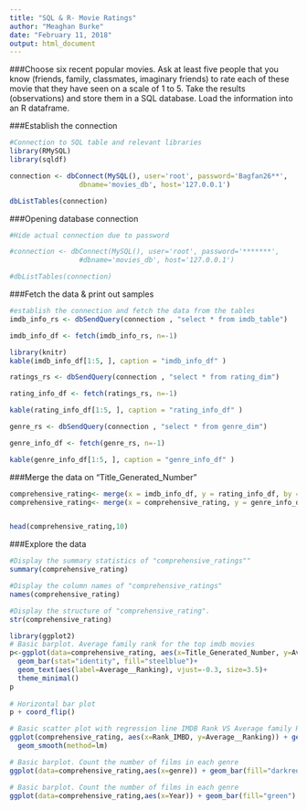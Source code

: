 ---
title: "SQL & R- Movie Ratings"
author: "Meaghan Burke"
date: "February 11, 2018"
output: html_document
---

###Choose six recent popular movies.  Ask at least five people that you know (friends, family, classmates, imaginary friends) to rate each of these movie that they have seen on a scale of 1 to 5.  Take the results (observations) and store them in a SQL database.  Load the information into an R dataframe.


###Establish the connection

```{r, message=FALSE}
#Connection to SQL table and relevant libraries 
library(RMySQL)
library(sqldf)
```

```{r echo=FALSE, results='hide',message=FALSE}

connection <- dbConnect(MySQL(), user='root', password='Bagfan26**', 
                 dbname='movies_db', host='127.0.0.1')

dbListTables(connection)


```
###Opening database connection
```{r, message=FALSE}
#Hide actual connection due to password 

#connection <- dbConnect(MySQL(), user='root', password='*******', 
                 #dbname='movies_db', host='127.0.0.1')

#dbListTables(connection)


```
###Fetch the data & print out samples 
```{r, message=FALSE}

#establish the connection and fetch the data from the tables 
imdb_info_rs <- dbSendQuery(connection , "select * from imdb_table")

imdb_info_df <- fetch(imdb_info_rs, n=-1)


```
```{r echo = FALSE, results= 'asis'}
library(knitr)
kable(imdb_info_df[1:5, ], caption = "imdb_info_df" )
```


```{r, message=FALSE}
ratings_rs <- dbSendQuery(connection , "select * from rating_dim")

rating_info_df <- fetch(ratings_rs, n=-1)
```

```{r echo = FALSE, results= 'asis'}

kable(rating_info_df[1:5, ], caption = "rating_info_df" )
```



```{r, message=FALSE}
genre_rs <- dbSendQuery(connection , "select * from genre_dim")

genre_info_df <- fetch(genre_rs, n=-1)


```

```{r echo = FALSE, results= 'asis'}

kable(genre_info_df[1:5, ], caption = "genre_info_df" )
```
###Merge the data on "Title_Generated_Number"
```{r setup, message=FALSE}
comprehensive_rating<- merge(x = imdb_info_df, y = rating_info_df, by = "Title_Generated_Number", all = TRUE)
comprehensive_rating<- merge(x = comprehensive_rating, y = genre_info_df, by = "Title_Generated_Number", all = TRUE)


head(comprehensive_rating,10)
```
###Explore the data
```{r, message=FALSE}
#Display the summary statistics of "comprehensive_ratings""
summary(comprehensive_rating)
```

```{r, message=FALSE}
#Display the column names of "comprehensive_ratings"
names(comprehensive_rating)
```

```{r, message=FALSE}
#Display the structure of "comprehensive_rating".
str(comprehensive_rating)
```
```{r, message=FALSE}
library(ggplot2)
# Basic barplot. Average family rank for the top imdb movies 
p<-ggplot(data=comprehensive_rating, aes(x=Title_Generated_Number, y=Average__Ranking)) +
  geom_bar(stat="identity", fill="steelblue")+
  geom_text(aes(label=Average__Ranking), vjust=-0.3, size=3.5)+
  theme_minimal()
p
   
# Horizontal bar plot
p + coord_flip()
```
```{r, message=FALSE}
# Basic scatter plot with regression line IMDB Rank VS Average family Rank
ggplot(comprehensive_rating, aes(x=Rank_IMBD, y=Average__Ranking)) + geom_point(size=2, shape=23)+
  geom_smooth(method=lm)
```
```{r, message=FALSE}
# Basic barplot. Count the number of films in each genre 
ggplot(data=comprehensive_rating,aes(x=genre)) + geom_bar(fill="darkred")


```
```{r, message=FALSE}
# Basic barplot. Count the number of films in each genre 
ggplot(data=comprehensive_rating,aes(x=Year)) + geom_bar(fill="green")

```

